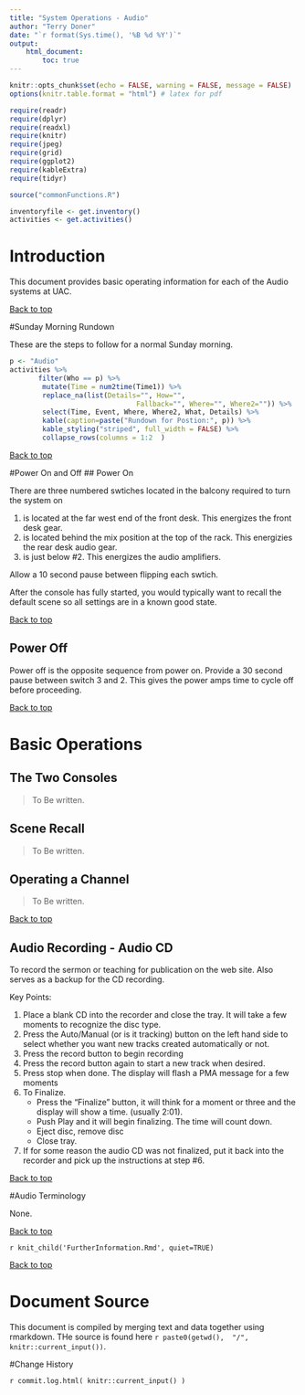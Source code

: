 ```yaml
---
title: "System Operations - Audio"
author: "Terry Doner"
date: "`r format(Sys.time(), '%B %d %Y')`"
output: 
    html_document:
        toc: true
---
```


```r
knitr::opts_chunk$set(echo = FALSE, warning = FALSE, message = FALSE)
options(knitr.table.format = "html") # latex for pdf 
```

```r
require(readr)
require(dplyr)
require(readxl)
require(knitr)
require(jpeg)
require(grid)
require(ggplot2)
require(kableExtra)
require(tidyr)
```

```r
source("commonFunctions.R")
```

```r
inventoryfile <- get.inventory()
activities <- get.activities()
```

# Introduction
This document provides basic operating information for each of the Audio systems at UAC.

[Back to top](#top)

#Sunday Morning Rundown
    
These are the steps to follow for a normal Sunday morning.

```r
p <- "Audio"
activities %>%
       filter(Who == p) %>%
        mutate(Time = num2time(Time1)) %>%
        replace_na(list(Details="", How="", 
                               Fallback="", Where="", Where2="")) %>%
        select(Time, Event, Where, Where2, What, Details) %>%
        kable(caption=paste("Rundown for Postion:", p)) %>%
        kable_styling("striped", full_width = FALSE) %>%
        collapse_rows(columns = 1:2  )
```    

[Back to top](#top)

#Power On and Off
## Power On
 
There are three numbered swtiches located in the balcony required to turn the system on

#. is located at the far west end of the front desk. This energizes the front desk gear.
#. is located behind the mix position at the top of the rack. This energizies the rear desk audio gear.
#. is just below #2. This energizes the audio amplifiers.

Allow a 10 second pause between flipping each swtich.

After the console has fully started, you would typically want to recall the default scene so all settings are in a known good state.
 
[Back to top](#top) 

## Power Off 

Power off is the opposite sequence from power on.  Provide a 30 second pause between switch 3 and 2. This gives the power amps time to cycle off before proceeding.

[Back to top](#top) 
 
# Basic Operations

## The Two Consoles

>To Be written. 

## Scene Recall 

>To Be written. 

## Operating a Channel

>To Be written. 
 
[Back to top](#top) 

## Audio Recording - Audio CD

To record the sermon or teaching for publication on the web site.
Also serves as a backup for the CD recording.

Key Points:

#. Place a blank CD into the recorder and close the tray. It will take a few moments to recognize the disc type.
#. Press the Auto/Manual (or is it tracking) button on the left hand side to select whether you want new tracks created automatically or not.
#. Press the record button to begin recording
#. Press the record button again to start a new track when desired.
#. Press stop when done. The display will flash a PMA message for a few moments
#. To Finalize. 
    * Press the "Finalize" button, it will think for a moment or three and the display will show a time. (usually 2:01). 
    * Push Play and it will begin finalizing. The time will count down.
    * Eject disc, remove disc
    * Close tray.
#. If for some reason the audio CD was not finalized, put it back into the recorder and pick up the instructions at step #6.

[Back to top](#top)

#Audio Terminology
   
None.  

[Back to top](#top)

`r knit_child('FurtherInformation.Rmd', quiet=TRUE)`

[Back to top](#top)

# Document Source
This document is compiled by merging text and data together using rmarkdown. THe source is found here `r paste0(getwd(),  "/", knitr::current_input())`.

#Change History

`r commit.log.html( knitr::current_input() )`